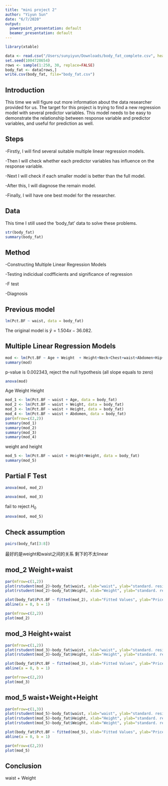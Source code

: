 ```yaml
---
title: "mini project 2"
author: "Yiyun Sun"
date: "6/7/2020"
output:
  powerpoint_presentation: default
  beamer_presentation: default
---
```


```r
library(xtable) 
```

```r
data <- read.csv("/Users/sunyiyun/Downloads/body_fat_complete.csv", header=T)
set.seed(1004728654)
rows <- sample(1:250, 30, replace=FALSE) 
body_fat <- data[rows,]
write.csv(body_fat, file="body_fat.csv")
```


## Introduction
This time we will figure out more information about the data researcher provided for us.
The target for this project is trying to find a new regression model with several predictor variables. This model needs to be easy to demonstrate the relationship between response variable and predictor variables, and useful for prediction as well. 

## Steps
-Firstly, I will find several suitable multiple linear regression models. 

-Then I will check whether each predictor variables has influence on the response variable.

-Next I will check if each smaller model is better than the full model.

-After this, I will diagnose the remain model.

-Finally, I will have one best model for the researcher.

## Data
This time I still used the 'body_fat' data to solve these problems.

```r
str(body_fat)
summary(body_fat)
```

## Method
-Constructing Multiple Linear Regression Models

-Testing indicidual codfficients and significance of regression

-F test

-Diagnosis

## Previous model
```r
lm(Pct.BF ~ waist, data = body_fat)
```
The original model is $\hat y = 1.504x -36.082$.


## Multiple Linear Regression Models
```r
mod <- lm(Pct.BF ~ Age + Weight  + Height+Neck+Chest+waist+Abdomen+Hip+Thigh+Knee+Ankle+Bicep+Forearm+Wrist, data = body_fat)
summary(mod)
```
p-value is 0.002343, reject the null hypothesis (all slope equals to zero)




```r
anova(mod)
```
Age Weight Height

```r
mod_1 <- lm(Pct.BF ~ waist + Age, data = body_fat)
mod_2 <- lm(Pct.BF ~ waist + Weight, data = body_fat)
mod_3 <- lm(Pct.BF ~ waist + Height, data = body_fat)
mod_4 <- lm(Pct.BF ~ waist + Abdomen, data = body_fat)
par(mfrow=c(2,2))
summary(mod_1)
summary(mod_2)
summary(mod_3)
summary(mod_4)
```






weight and height


```r
mod_5 <- lm(Pct.BF ~ waist + Height+Weight, data = body_fat)
summary(mod_5)
```

## Partial F Test
```r
anova(mod, mod_2)
```


```r
anova(mod, mod_3)
```
fail to reject $H_0$ 

```r
anova(mod, mod_5)
```

## Check assumption
```r
pairs(body_fat[3:8])
```
最好的是weight和waist之间的关系 剩下的不太linear

## mod_2 Weight+waist
```r
par(mfrow=c(1,2))
plot(rstudent(mod_2)~body_fat$waist, xlab="waist", ylab="standard. residuals")
plot(rstudent(mod_2)~body_fat$Weight, xlab="Weight", ylab="standard. residuals")
```

```r
plot(body_fat$Pct.BF ~ fitted(mod_2), xlab="Fitted Values", ylab="Price")
abline(a = 0, b = 1)
```


```r
par(mfrow=c(2,2))
plot(mod_2)
```


## mod_3 Height+waist
```r
par(mfrow=c(1,2))
plot(rstudent(mod_3)~body_fat$waist, xlab="waist", ylab="standard. residuals")
plot(rstudent(mod_3)~body_fat$Height, xlab="Height", ylab="standard. residuals")
```

```r
plot(body_fat$Pct.BF ~ fitted(mod_3), xlab="Fitted Values", ylab="Price")
abline(a = 0, b = 1)
```

```r
par(mfrow=c(2,2))
plot(mod_3)
```


## mod_5 waist+Weight+Height
```r
par(mfrow=c(1,3))
plot(rstudent(mod_5)~body_fat$waist, xlab="waist", ylab="standard. residuals")
plot(rstudent(mod_5)~body_fat$Height, xlab="Height", ylab="standard. residuals")
plot(rstudent(mod_5)~body_fat$Weight, xlab="Weight", ylab="standard. residuals")
```


```r
plot(body_fat$Pct.BF ~ fitted(mod_5), xlab="Fitted Values", ylab="Price")
abline(a = 0, b = 1)
```

```r
par(mfrow=c(2,2))
plot(mod_5)
```


## Conclusion
waist + Weight

